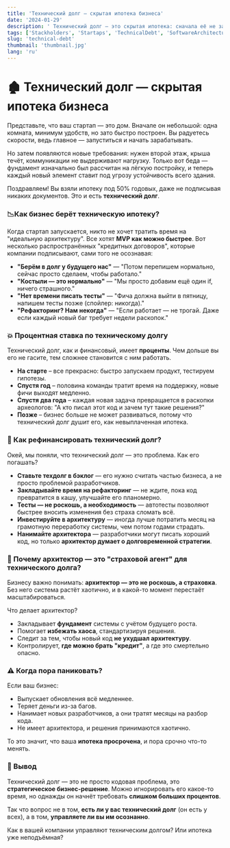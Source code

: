 ```yaml
---
title: 'Технический долг — скрытая ипотека бизнеса'
date: '2024-01-29'
description: ' Технический долг — это скрытая ипотека: сначала её не замечают, но со временем она может уничтожить бизнес. Стартапы жертвуют качеством ради скорости, но без архитектора система становится неуправляемой. Как и в случае с плохим кредитом, техдолг накапливает проценты, замедляет разработку и увеличивает издержки. Решение? Контролировать, планировать, привлекать архитекторов.'
tags: ['Stackholders', 'Startaps', 'TechnicalDebt', 'SoftwareArchitecture', 'Scalability']
slug: 'technical-debt'
thumbnail: 'thumbnail.jpg'
lang: 'ru'
---
```


# 🏚️ Технический долг — скрытая ипотека бизнеса

Представьте, что ваш стартап — это дом. Вначале он небольшой: одна комната, минимум удобств, но зато быстро построен. Вы радуетесь скорости, ведь главное — запуститься и начать зарабатывать.

Но затем появляются новые требования: нужен второй этаж, крыша течёт, коммуникации не выдерживают нагрузку. Только вот беда — фундамент изначально был рассчитан на лёгкую постройку, и теперь каждый новый элемент ставит под угрозу устойчивость всего здания.

Поздравляем! Вы взяли ипотеку под 50% годовых, даже не подписывая никаких документов. Это и есть **технический долг**.

### 📉Как бизнес берёт техническую ипотеку?

Когда стартап запускается, никто не хочет тратить время на "идеальную архитектуру". Все хотят **MVP как можно быстрее**. Вот несколько распространённых "кредитных договоров", которые компании подписывают, сами того не осознавая:

- **"Берём в долг у будущего нас"** — "Потом перепишем нормально, сейчас просто сделаем, чтобы работало."
- **"Костыли — это нормально"** — "Мы просто добавим ещё один if, ничего страшного."
- **"Нет времени писать тесты"** — "Фича должна выйти в пятницу, напишем тесты позже (спойлер: никогда)."
- **"Рефакторинг? Нам некогда"** — "Если работает — не трогай. Даже если каждый новый баг требует недели раскопок."

### 💥 Процентная ставка по техническому долгу

Технический долг, как и финансовый, имеет **проценты**. Чем дольше вы его не гасите, тем сложнее становится с ним работать.

- **На старте** – все прекрасно: быстро запускаем продукт, тестируем гипотезы.
- **Спустя год** – половина команды тратит время на поддержку, новые фичи выходят медленно.
- **Спустя два года** – каждая новая задача превращается в раскопки археологов: "А кто писал этот код и зачем тут такие решения?"
- **Позже** – бизнес больше не может развиваться, потому что технический долг душит его, как невыплаченная ипотека.

### 🚀 Как рефинансировать технический долг?

Окей, мы поняли, что технический долг — это проблема. Как его погашать?

- **Ставьте техдолг в бэклог** — его нужно считать частью бизнеса, а не просто проблемой разработчиков.
- **Закладывайте время на рефакторинг** — не ждите, пока код превратится в кашу, улучшайте его планомерно.
- **Тесты — не роскошь, а необходимость** — автотесты позволяют быстрее вносить изменения без страха сломать всё.
- **Инвестируйте в архитектуру** — иногда лучше потратить месяц на грамотную переработку системы, чем потом годами страдать.
- **Нанимайте архитектора** — разработчики могут писать хороший код, но только **архитектор думает о долговременной стратегии**.

### 👷 Почему архитектор — это "страховой агент" для технического долга?

Бизнесу важно понимать: **архитектор — это не роскошь, а страховка**. Без него система растёт хаотично, и в какой-то момент перестаёт масштабироваться.

Что делает архитектор?

- Закладывает **фундамент** системы с учётом будущего роста.
- Помогает **избежать хаоса**, стандартизируя решения.
- Следит за тем, чтобы новый код **не ухудшал архитектуру**.
- Контролирует, **где можно брать "кредит"**, а где это смертельно опасно.

### ⚠️ Когда пора паниковать?

Если ваш бизнес:

- Выпускает обновления всё медленнее.
- Теряет деньги из-за багов.
- Нанимает новых разработчиков, а они тратят месяцы на разбор кода.
- Не имеет архитектора, и решения принимаются хаотично.

То это значит, что ваша **ипотека просрочена**, и пора срочно что-то менять.

### 🏁 Вывод

Технический долг — это не просто кодовая проблема, это **стратегическое бизнес-решение**. Можно игнорировать его какое-то время, но однажды он начнёт требовать **слишком больших процентов**.

Так что вопрос не в том, **есть ли у вас технический долг** (он есть у всех), а в том, **управляете ли вы им осознанно**.

Как в вашей компании управляют техническим долгом? Или ипотека уже неподъёмная?
